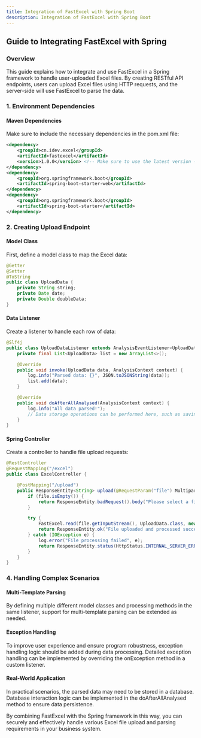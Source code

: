 ```yaml
---
title: Integration of FastExcel with Spring Boot
description: Integration of FastExcel with Spring Boot
---
```


## Guide to Integrating FastExcel with Spring
### Overview

This guide explains how to integrate and use FastExcel in a Spring framework to handle user-uploaded Excel files. By creating RESTful API endpoints, users can upload Excel files using HTTP requests, and the server-side will use FastExcel to parse the data.

### 1. Environment Dependencies
#### Maven Dependencies
Make sure to include the necessary dependencies in the pom.xml file:

```xml
<dependency>
    <groupId>cn.idev.excel</groupId>
    <artifactId>fastexcel</artifactId>
    <version>1.0.0</version> <!-- Make sure to use the latest version -->
</dependency>
<dependency>
    <groupId>org.springframework.boot</groupId>
    <artifactId>spring-boot-starter-web</artifactId>
</dependency>
<dependency>
    <groupId>org.springframework.boot</groupId>
    <artifactId>spring-boot-starter</artifactId>
</dependency>
```

### 2. Creating Upload Endpoint
#### Model Class
First, define a model class to map the Excel data:

```java
@Getter
@Setter
@ToString
public class UploadData {
    private String string;
    private Date date;
    private Double doubleData;
}
```

#### Data Listener
Create a listener to handle each row of data:

```java
@Slf4j
public class UploadDataListener extends AnalysisEventListener<UploadData> {
    private final List<UploadData> list = new ArrayList<>();

    @Override
    public void invoke(UploadData data, AnalysisContext context) {
        log.info("Parsed data: {}", JSON.toJSONString(data));
        list.add(data);
    }

    @Override
    public void doAfterAllAnalysed(AnalysisContext context) {
        log.info("All data parsed!");
        // Data storage operations can be performed here, such as saving to a database
    }
}
```

#### Spring Controller
Create a controller to handle file upload requests:

```java
@RestController
@RequestMapping("/excel")
public class ExcelController {

    @PostMapping("/upload")
    public ResponseEntity<String> upload(@RequestParam("file") MultipartFile file) {
        if (file.isEmpty()) {
            return ResponseEntity.badRequest().body("Please select a file to upload!");
        }

        try {
            FastExcel.read(file.getInputStream(), UploadData.class, new UploadDataListener()).sheet().doRead();
            return ResponseEntity.ok("File uploaded and processed successfully!");
        } catch (IOException e) {
            log.error("File processing failed", e);
            return ResponseEntity.status(HttpStatus.INTERNAL_SERVER_ERROR).body("File processing failed!");
        }
    }
}
```

### 4. Handling Complex Scenarios
#### Multi-Template Parsing
By defining multiple different model classes and processing methods in the same listener, support for multi-template parsing can be extended as needed.

#### Exception Handling
To improve user experience and ensure program robustness, exception handling logic should be added during data processing. Detailed exception handling can be implemented by overriding the onException method in a custom listener.

#### Real-World Application
In practical scenarios, the parsed data may need to be stored in a database. Database interaction logic can be implemented in the doAfterAllAnalysed method to ensure data persistence.

By combining FastExcel with the Spring framework in this way, you can securely and effectively handle various Excel file upload and parsing requirements in your business system.